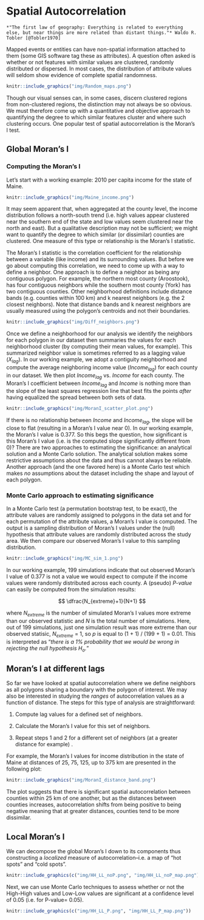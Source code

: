 # Spatial Autocorrelation

```block
*"The first law of geography: Everything is related to everything else, but near things are more related than distant things."* Waldo R. Tobler [@Tobler1970] 
```

Mapped events or entities can have non-spatial information attached to them (some GIS software tag these as attributes).  A question often asked is whether or not features with similar values are clustered, randomly distributed or dispersed. In most cases, the distribution of attribute values will seldom show evidence of complete spatial randomness. 

```r
knitr::include_graphics("img/Random_maps.png")
```

Though our visual senses can, in some cases, discern clustered regions from non-clustered regions, the distinction may not always be so obvious. We must therefore come up with a quantitative and objective approach to quantifying the degree to which similar features cluster and where such clustering occurs. One popular test of spatial autocorrelation is the Moran's I test.

## Global Moran's I

### Computing the Moran's I

Let's start with a working example: 2010 per capita income for the state of Maine. 

```r
knitr::include_graphics("img/Maine_income.png")
```

It may seem apparent that, when aggregated at the county level, the income distribution follows a north-south trend (i.e. high values appear clustered near the southern end of the state and low values seem clustered near the north and east). But a qualitative description may not be sufficient; we might want to quantify the degree to which similar (or dissimilar) counties are clustered. One measure of this type or relationship is the Moran's I statistic.

The Moran's I statistic is the correlation coefficient for the relationship between a variable (like income) and its surrounding values. But before we go about computing this correlation, we need to come up with a way to define a neighbor. One approach is to define a neighbor as being any contiguous polygon. For example, the northern most county (Aroostook), has four contiguous neighbors while the southern most county (York) has two contiguous counties. Other neighborhood definitions include distance bands (e.g. counties within 100 km) and k nearest neighbors (e.g. the 2 closest neighbors). Note that distance bands and k nearest neighbors are usually measured using the polygon's centroids and not their boundaries.


```r
knitr::include_graphics("img/Diff_neighbors.png")
```

Once we define a neighborhood for our analysis we identify the neighbors for each polygon in our dataset then summaries the values for each neighborhood cluster (by computing their mean values, for example). This summarized neighbor value is sometimes referred to as a lagging value (*X~lag~*). In our working example, we adopt a contiguity neighborhood and compute the average neighboring income value (*Income~lag~*) for each county in our dataset. We then plot *Income~lag~* vs. *Income* for each county. The Moran's I coefficient between *Income~lag~* and *Income* is nothing more than the slope of the least squares regression line that best fits the points *after* having equalized the spread between both sets of data. 

```r
knitr::include_graphics("img/MoranI_scatter_plot.png")
```

If there is no relationship between *Income* and *Income~lag~*, the slope will be close to flat (resulting in a Moran's I value near 0). In our working example, the Moran's I value is 0.377. So this begs the question, how significant is this Moran's I value (i.e. is the computed slope significantly different from 0)? There are two approaches to estimating the significance: an analytical solution and a Monte Carlo solution. The analytical solution makes some restrictive assumptions about the data and thus cannot always be reliable. Another approach (and the one favored here) is a Monte Carlo test which makes *no* assumptions about the dataset including the shape and layout of each polygon.

### Monte Carlo approach to estimating significance

In a Monte Carlo test (a permutation bootstrap test, to be exact), the attribute values are randomly assigned to polygons in the data set and for each permutation of the attribute values, a Moran's I value is computed. The output is a sampling distribution of Moran's I values under the (null) hypothesis that attribute values are randomly distributed across the study area. We then compare our observed Moran's I value to this sampling distribution.

```r
knitr::include_graphics("img/MC_sim_1.png")
```

In our working example, 199 simulations indicate that out observed Moran's I value of 0.377 is not a value we would expect to compute if the income values were randomly distributed across each county. A (pseudo) *P-value* can easily be computed from the simulation results:

$$
\dfrac{N_{extreme}+1}{N+1}
$$ 

where $N_{extreme}$ is the number of simulated Moran's I values more extreme than our observed statistic and $N$ is the total number of simulations. Here, out of 199 simulations, just one simulation result was more extreme than our observed statisic,  $N_{extreme}$ = 1, so $p$  is equal to (1 + 1) / (199 + 1) = 0.01. This is interpreted as "*there is a 1% probability that we would be wrong in rejecting the null hypothesis H~o~.*"

## Moran's I at different lags

So far we have looked at spatial autocorrelation where we define neighbors as all polygons sharing a boundary with the polygon of interest. We may also be interested in studying the *ranges* of autocorrelation values as a function of distance. The steps for this type of analysis are straightforward:

1. Compute lag values for a defined set of neighbors.

2. Calculate the Moran's I value for this set of neighbors.

3. Repeat steps 1  and 2  for a different set of neighbors (at a greater distance for example) .

For example, the Moran's I values for income distribution in the state of Maine at distances of 25, 75, 125, up to 375 km are presented in the following plot:

```r
knitr::include_graphics("img/MoranI_distance_band.png")
```

The plot suggests that there is significant spatial autocorrelation between counties within 25 km of one another, but as the distances between counties increases, autocorrelation shifts from being positive to being negative meaning that at greater distances, counties tend to be more dissimilar.

## Local Moran's I

We can decompose the global Moran's I down to its components thus constructing a *localized* measure of autocorrelation--i.e. a map of "hot spots" and "cold spots".

```r
knitr::include_graphics(c("img/HH_LL_noP.png", "img/HH_LL_noP_map.png"))
```

Next, we can use Monte Carlo techniques to assess whether or not the High-High values and Low-Low values are significant at a confidence level of 0.05 (i.e. for P-value= 0.05).

```r
knitr::include_graphics(c("img/HH_LL_P.png", "img/HH_LL_P_map.png"))
```


